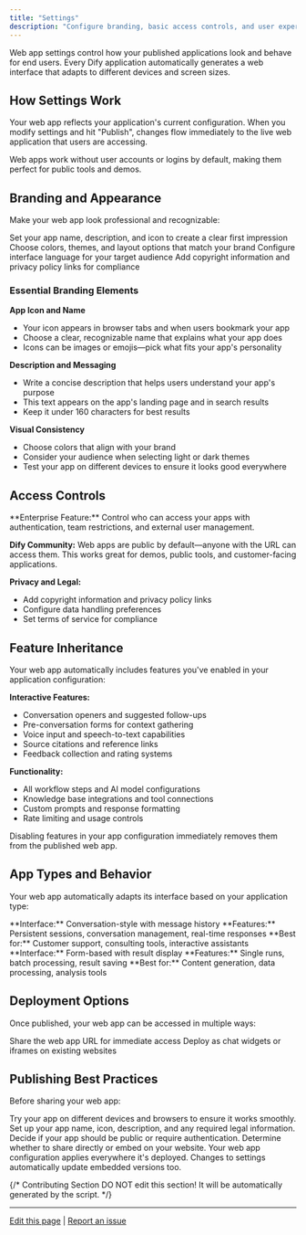 ```yaml
---
title: "Settings"
description: "Configure branding, basic access controls, and user experience settings for your published web applications"
---
```


Web app settings control how your published applications look and behave for end users. Every Dify application automatically generates a web interface that adapts to different devices and screen sizes.

## How Settings Work

Your web app reflects your application's current configuration. When you modify settings and hit "Publish", changes flow immediately to the live web application that users are accessing.

<Info>
Web apps work without user accounts or logins by default, making them perfect for public tools and demos.
</Info>

## Branding and Appearance

Make your web app look professional and recognizable:

<CardGroup cols={2}>
  <Card title="App Identity" icon="id-card">
    Set your app name, description, and icon to create a clear first impression
  </Card>
  <Card title="Visual Design" icon="palette">
    Choose colors, themes, and layout options that match your brand
  </Card>
  <Card title="Language Settings" icon="globe">
    Configure interface language for your target audience
  </Card>
  <Card title="Legal Pages" icon="scale">
    Add copyright information and privacy policy links for compliance
  </Card>
</CardGroup>

### Essential Branding Elements

**App Icon and Name**
- Your icon appears in browser tabs and when users bookmark your app
- Choose a clear, recognizable name that explains what your app does
- Icons can be images or emojis—pick what fits your app's personality

**Description and Messaging**
- Write a concise description that helps users understand your app's purpose
- This text appears on the app's landing page and in search results
- Keep it under 160 characters for best results

**Visual Consistency**
- Choose colors that align with your brand
- Consider your audience when selecting light or dark themes
- Test your app on different devices to ensure it looks good everywhere

## Access Controls

<Card title="Advanced Access Management" icon="shield-check" href="/en/documentation/pages/publish/web-app-access">
  **Enterprise Feature:** Control who can access your apps with authentication, team restrictions, and external user management.
</Card>

**Dify Community:** Web apps are public by default—anyone with the URL can access them. This works great for demos, public tools, and customer-facing applications.

**Privacy and Legal:**
- Add copyright information and privacy policy links
- Configure data handling preferences
- Set terms of service for compliance

## Feature Inheritance

Your web app automatically includes features you've enabled in your application configuration:

**Interactive Features:**
- Conversation openers and suggested follow-ups
- Pre-conversation forms for context gathering  
- Voice input and speech-to-text capabilities
- Source citations and reference links
- Feedback collection and rating systems

**Functionality:**
- All workflow steps and AI model configurations
- Knowledge base integrations and tool connections
- Custom prompts and response formatting
- Rate limiting and usage controls

<Warning>
Disabling features in your app configuration immediately removes them from the published web app.
</Warning>

## App Types and Behavior

Your web app automatically adapts its interface based on your application type:

<Tabs>
  <Tab title="Chat Applications">
    **Interface:** Conversation-style with message history
    **Features:** Persistent sessions, conversation management, real-time responses
    **Best for:** Customer support, consulting tools, interactive assistants
  </Tab>
  
  <Tab title="Workflow Applications">
    **Interface:** Form-based with result display
    **Features:** Single runs, batch processing, result saving
    **Best for:** Content generation, data processing, analysis tools
  </Tab>
</Tabs>

## Deployment Options

Once published, your web app can be accessed in multiple ways:

<CardGroup cols={2}>
  <Card title="Direct Link" icon="link">
    Share the web app URL for immediate access
  </Card>
  <Card title="Website Embedding" icon="window" href="/en/documentation/pages/publish/embedding-in-websites">
    Deploy as chat widgets or iframes on existing websites
  </Card>
</CardGroup>

## Publishing Best Practices

Before sharing your web app:

<Steps>
  <Step title="Test the user experience">
    Try your app on different devices and browsers to ensure it works smoothly.
  </Step>

  <Step title="Configure essential settings">
    Set up your app name, icon, description, and any required legal information.
  </Step>

  <Step title="Review access controls">
    Decide if your app should be public or require authentication.
  </Step>

  <Step title="Choose deployment method">
    Determine whether to share directly or embed on your website.
  </Step>
</Steps>

<Tip>
Your web app configuration applies everywhere it's deployed. Changes to settings automatically update embedded versions too.
</Tip>

{/*
Contributing Section
DO NOT edit this section!
It will be automatically generated by the script.
*/}

---

[Edit this page](https://github.com/langgenius/dify-docs/edit/main/en/documentation/pages/publish/web-app-settings.mdx) | [Report an issue](https://github.com/langgenius/dify-docs/issues/new?template=docs.yml)

